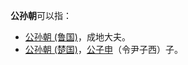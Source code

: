 '''公孙朝'''可以指：
* [[公孙朝_(鲁国)|公孙朝 (鲁国)]]，成地大夫。 
* [[公孙朝_(楚国)|公孙朝 (楚国)]]，[[子西_(令尹)|公子申]]（令尹子西）子。 

{{disambig|Cat=三字公孫姓人名消歧義}}